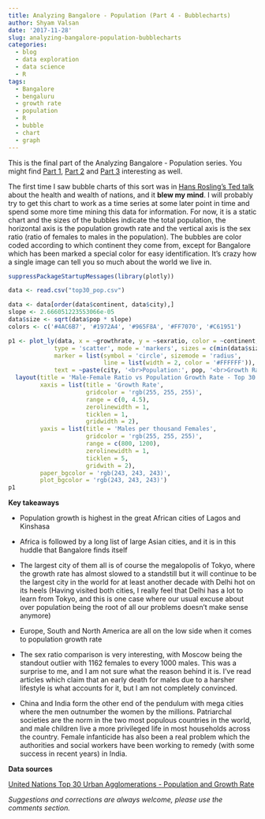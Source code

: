 ```yaml
---
title: Analyzing Bangalore - Population (Part 4 - Bubblecharts)
author: Shyam Valsan
date: '2017-11-28'
slug: analyzing-bangalore-population-bubblecharts
categories:
  - blog
  - data exploration
  - data science
  - R
tags:
  - Bangalore
  - bengaluru
  - growth rate
  - population
  - R
  - bubble
  - chart
  - graph
---
```


This is the final part of the Analyzing Bangalore - Population series. You might find [Part 1](https://shyamvalsan.com/blog/analyzing-bangalore-population-animated-choropleth-timeseries/), [Part 2](https://shyamvalsan.com/blog/analyzing-bangalore-population-slopegraph/) and [Part 3](https://shyamvalsan.com/blog/analyzing-bangalore-population-smoothed-line-graph/) interesting as well.

The first time I saw bubble charts of this sort was in [Hans Rosling's Ted talk](https://www.youtube.com/watch?v=hVimVzgtD6w) about the health and wealth of nations, and it **blew my mind**. I will probably try to get this chart to work as a time series at some later point in time and spend some more time mining this data for information. For now, it is a static chart and the sizes of the bubbles indicate the total population, the horizontal axis is the population growth rate and the vertical axis is the sex ratio (ratio of females to males in the population). The bubbles are color coded according to which continent they come from, except for Bangalore which has been marked a special color for easy identification. It's crazy how a single image can tell you so much about the world we live in.

```r
suppressPackageStartupMessages(library(plotly))

data <- read.csv("top30_pop.csv")

data <- data[order(data$continent, data$city),]
slope <- 2.666051223553066e-05
data$size <- sqrt(data$pop * slope)
colors <- c('#4AC6B7', '#1972A4', '#965F8A', '#FF7070', '#C61951')

p1 <- plot_ly(data, x = ~growthrate, y = ~sexratio, color = ~continent, size = ~size, colors = colors,
             type = 'scatter', mode = 'markers', sizes = c(min(data$size), max(data$size)),
             marker = list(symbol = 'circle', sizemode = 'radius',
                           line = list(width = 2, color = '#FFFFFF')),
             text = ~paste(city, '<br>Population:', pop, '<br>Growth Rate:', growthrate,'<br>Sex Ratio:', sexratio)) %>%
  layout(title = 'Male-Female Ratio vs Population Growth Rate - Top 30 Urban Agglomerations - 2015',
         xaxis = list(title = 'Growth Rate',
                      gridcolor = 'rgb(255, 255, 255)',
                      range = c(0, 4.5),
                      zerolinewidth = 1,
                      ticklen = 1,
                      gridwidth = 2),
         yaxis = list(title = 'Males per thousand Females',
                      gridcolor = 'rgb(255, 255, 255)',
                      range = c(800, 1200),
                      zerolinewidth = 1,
                      ticklen = 5,
                      gridwith = 2),
         paper_bgcolor = 'rgb(243, 243, 243)',
         plot_bgcolor = 'rgb(243, 243, 243)')
p1

```


**Key takeaways**

 - Population growth is highest in the great African cities of Lagos and Kinshasa

 - Africa is followed by a long list of large Asian cities, and it is in this huddle that Bangalore finds itself

 - The largest city of them all is of course the megalopolis of Tokyo, where the growth rate has almost slowed to a standstill but it will continue to be the largest city in the world for at least another decade with Delhi hot on its heels (Having visited both cities, I really feel that Delhi has a lot to learn from Tokyo, and this is one case where our usual excuse about over population being the root of all our problems doesn’t make sense anymore)

 - Europe, South and North America are all on the low side when it comes to population growth rate

 - The sex ratio comparison is very interesting, with Moscow being the standout outlier with 1162 females to every 1000 males. This was a surprise to me, and I am not sure what the reason behind it is. I've read articles which claim that an early death for males due to a harsher lifestyle is what accounts for it, but I am not completely convinced.

 - China and India form the other end of the pendulum with mega cities where the men outnumber the women by the millions. Patriarchal societies are the norm in the two most populous countries in the world, and male children live a more privileged life in most households across the country. Female infanticide has also been a real problem which the authorities and social workers have been working to remedy (with some success in recent years) in India.


**Data sources**

[United Nations Top 30 Urban Agglomerations - Population and Growth Rate](https://esa.un.org/Unpd/Wup/CD-ROM/)

*Suggestions and corrections are always welcome, please use the comments section.*
